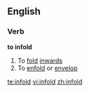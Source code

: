 ==English==

===Verb===
'''to infold'''

# To [[fold]] [[inwards]]
# To [[enfold]] or [[envelop]]

[[te:infold]]
[[vi:infold]]
[[zh:infold]]